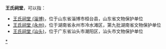 '''王氏祠堂'''，可以指：
*[[王氏祠堂_(淄博)|王氏祠堂 (淄博)]]，位于山东省淄博市桓台县，山东省文物保护单位
*[[王氏祠堂_(永州)|王氏祠堂 (永州)]]，位于湖南省永州市冷水滩区，第九批湖南省文物保护单位
*[[王氏祠堂_(汕头)|王氏祠堂 (汕头)]]，位于广东省汕头市潮阳区，汕头市文物保护单位

{{Disambig|cat=四字宗祠消歧义|W}}
[[Category:中国王姓宗祠|*]]